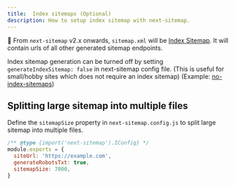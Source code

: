 ```yaml
---
title:  Index sitemaps (Optional)
description: How to setup index sitemap with next-sitemap.
---
```


📣 From `next-sitemap` v2.x onwards, `sitemap.xml` will be [Index Sitemap](https://developers.google.com/search/docs/advanced/sitemaps/large-sitemaps). It will contain urls of all other generated sitemap endpoints.

Index sitemap generation can be turned off by setting `generateIndexSitemap: false` in next-sitemap config file. (This is useful for small/hobby sites which does not require an index sitemap) (Example: [no-index-sitemaps](https://github.com/iamvishnusankar/next-sitemap/tree/master/examples/no-index-sitemaps))

## Splitting large sitemap into multiple files

Define the `sitemapSize` property in `next-sitemap.config.js` to split large sitemap into multiple files.

```js
/** @type {import('next-sitemap').IConfig} */
module.exports = {
  siteUrl: 'https://example.com',
  generateRobotsTxt: true,
  sitemapSize: 7000,
}
```